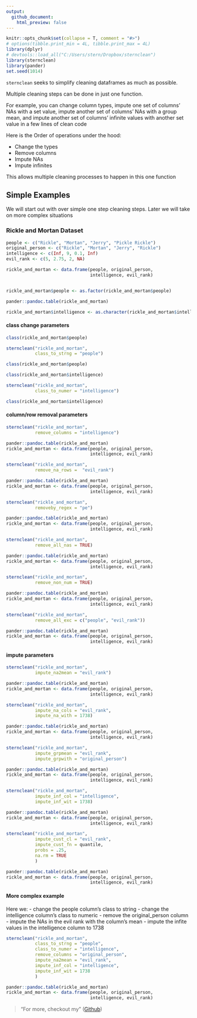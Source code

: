 ```yaml
---
output:
  github_document:
    html_preview: false
---
```

```r
knitr::opts_chunk$set(collapse = T, comment = "#>")
# options(tibble.print_min = 4L, tibble.print_max = 4L)
library(dplyr)
# devtools::load_all("C:/Users/stern/Dropbox/sternclean")
library(sternclean)
library(pander)
set.seed(1014)
```


`sternclean` seeks to simplify cleaning dataframes as much as
possible.

Multiple cleaning steps can be done in just one function.

For example,
you can change column types, impute one set of columns' NAs with 
a set value, impute another set of columns' NAs with a group mean, and
impute another set of columns' infinite values with another set value
in a few lines of clean code

Here is the Order of operations under the hood: 


- Change the types
- Remove columns
- Impute NAs
- Impute infinites

This allows multiple cleaning processes to happen in this one function


## Simple Examples
We will start out with over simple one step cleaning steps. Later we will take on more complex situations

### Rickle and Mortan Dataset

```r

people <- c("Rickle", "Mortan", "Jerry", "Pickle Rickle")
original_person <- c("Rickle", "Mortan", "Jerry", "Rickle")
intelligence <- c(Inf, 9, 0.1, Inf)
evil_rank <- c(5, 2.75, 2, NA)

rickle_and_mortan <- data.frame(people, original_person,
                                intelligence, evil_rank)


rickle_and_mortan$people <- as.factor(rickle_and_mortan$people)

pander::pandoc.table(rickle_and_mortan)

rickle_and_mortan$intelligence <- as.character(rickle_and_mortan$intelligence)
```

#### class change parameters
```r
class(rickle_and_mortan$people)

sternclean("rickle_and_mortan",
           class_to_strng = "people")

class(rickle_and_mortan$people)

```


```r
class(rickle_and_mortan$intelligence)

sternclean("rickle_and_mortan",
           class_to_numer = "intelligence")

class(rickle_and_mortan$intelligence)

```

#### column/row removal parameters

```r
sternclean("rickle_and_mortan",
           remove_columns = "intelligence")

```

```r
pander::pandoc.table(rickle_and_mortan)
rickle_and_mortan <- data.frame(people, original_person,
                                intelligence, evil_rank)

```

```r
sternclean("rickle_and_mortan",
           remove_na_rows =  "evil_rank")

```

```r
pander::pandoc.table(rickle_and_mortan)
rickle_and_mortan <- data.frame(people, original_person,
                                intelligence, evil_rank)

```

```r
sternclean("rickle_and_mortan",
           removeby_regex = "pe")

```

```r
pander::pandoc.table(rickle_and_mortan)
rickle_and_mortan <- data.frame(people, original_person,
                                intelligence, evil_rank)

```

```r
sternclean("rickle_and_mortan",
           remove_all_nas = TRUE)

```

```r
pander::pandoc.table(rickle_and_mortan)
rickle_and_mortan <- data.frame(people, original_person,
                                intelligence, evil_rank)

```

```r
sternclean("rickle_and_mortan",
           remove_non_num = TRUE)

```

```r
pander::pandoc.table(rickle_and_mortan)
rickle_and_mortan <- data.frame(people, original_person,
                                intelligence, evil_rank)

```

```r
sternclean("rickle_and_mortan",
           remove_all_exc = c("people", "evil_rank"))

```

```r
pander::pandoc.table(rickle_and_mortan)
rickle_and_mortan <- data.frame(people, original_person,
                                intelligence, evil_rank)

```

#### impute parameters

```r
sternclean("rickle_and_mortan",
           impute_na2mean = "evil_rank")

```

```r
pander::pandoc.table(rickle_and_mortan)
rickle_and_mortan <- data.frame(people, original_person,
                                intelligence, evil_rank)

```
```r
sternclean("rickle_and_mortan",
           impute_na_cols = "evil_rank",
           impute_na_with = 1738)

```

```r
pander::pandoc.table(rickle_and_mortan)
rickle_and_mortan <- data.frame(people, original_person,
                                intelligence, evil_rank)

```

```r
sternclean("rickle_and_mortan",
           impute_grpmean = "evil_rank",
           impute_grpwith = "original_person")

```

```r
pander::pandoc.table(rickle_and_mortan)
rickle_and_mortan <- data.frame(people, original_person,
                                intelligence, evil_rank)

```
```r
sternclean("rickle_and_mortan",
           impute_inf_col = "intelligence",
           impute_inf_wit = 1738)

```

```r
pander::pandoc.table(rickle_and_mortan)
rickle_and_mortan <- data.frame(people, original_person,
                                intelligence, evil_rank)

```

```r
sternclean("rickle_and_mortan",
           impute_cust_cl = "evil_rank",
           impute_cust_fn = quantile,
           probs = .25,
           na.rm = TRUE
           )

```

```r
pander::pandoc.table(rickle_and_mortan)
rickle_and_mortan <- data.frame(people, original_person,
                                intelligence, evil_rank)

```

#### More complex example

Here we:
- change the people column's class to string
- change the intelligence column's class to numeric
- remove the original_person column
- impute the NAs in the evil rank with the column's mean
- impute the infite values in the intelligence column to 1738
```r
sternclean("rickle_and_mortan",
           class_to_strng = "people",
           class_to_numer = "intelligence",
           remove_columns = "original_person",
           impute_na2mean = "evil_rank",
           impute_inf_col = "intelligence",
           impute_inf_wit = 1738
           )

```

```r
pander::pandoc.table(rickle_and_mortan)
rickle_and_mortan <- data.frame(people, original_person,
                                intelligence, evil_rank)

```



> "For more, checkout my "
([Github](https://github.com/basketballbeane))
